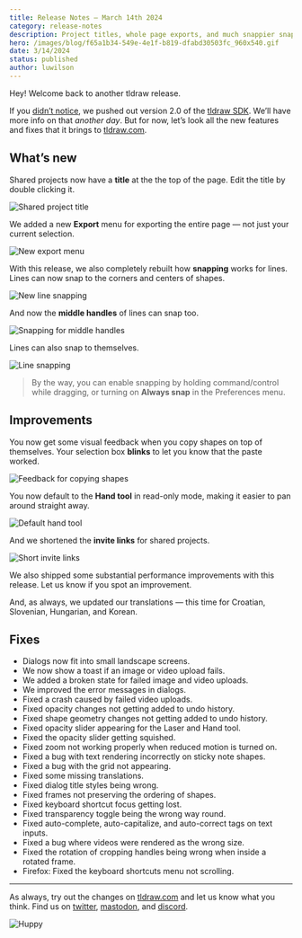 ```yaml
---
title: Release Notes – March 14th 2024
category: release-notes
description: Project titles, whole page exports, and much snappier snapping.
hero: /images/blog/f65a1b34-549e-4e1f-b819-dfabd30503fc_960x540.gif
date: 3/14/2024
status: published
author: luwilson
---
```


Hey! Welcome back to another tldraw release.

If you [didn’t notice](https://twitter.com/tldraw/status/1763272673444913432), we pushed out version 2.0 of the [tldraw SDK](). We’ll have more info on that _another day_. But for now, let’s look all the new features and fixes that it brings to [tldraw.com](https://tldraw.com).

## What’s new

Shared projects now have a **title** at the the top of the page. Edit the title by double clicking it.

![Shared project title](/images/blog/4aadbd42-d8df-4271-9933-fae11056229d_960x540.gif)

We added a new **Export** menu for exporting the entire page — not just your current selection.

![New export menu](/images/blog/8be07996-f34a-4454-8c21-de83928832b5_1578x980.png)

With this release, we also completely rebuilt how **snapping** works for lines. Lines can now snap to the corners and centers of shapes.

![New line snapping](/images/blog/8b822923-5fb3-40cb-beb1-17946cf4c283_960x540.gif)

And now the **middle handles** of lines can snap too.

![Snapping for middle handles](/images/blog/ceb86688-2bf2-4452-aaaa-c8fb820d6351_1360x764.gif)

Lines can also snap to themselves.

![Line snapping](/images/blog/0c364c9b-ece5-43a9-8f8a-d4243d09959c_1088x616.gif)

> By the way, you can enable snapping by holding command/control while dragging, or turning on **Always snap** in the Preferences menu.

## Improvements

You now get some visual feedback when you copy shapes on top of themselves. Your selection box **blinks** to let you know that the paste worked.

![Feedback for copying shapes](/images/blog/a3c4bbaa-5161-471c-a052-d81e3a4377e1_960x540.gif)

You now default to the **Hand tool** in read-only mode, making it easier to pan around straight away.

![Default hand tool](/images/blog/b5292d3f-a274-426f-834f-d518db0f6ce3_960x540.gif)

And we shortened the **invite links** for shared projects.

![Short invite links](/images/blog/af5e7dd7-7b5b-44f7-99d3-00eeb74f6347_2087x583.png)

We also shipped some substantial performance improvements with this release. Let us know if you spot an improvement.

And, as always, we updated our translations — this time for Croatian, Slovenian, Hungarian, and Korean.

## Fixes

- Dialogs now fit into small landscape screens.
- We now show a toast if an image or video upload fails.
- We added a broken state for failed image and video uploads.
- We improved the error messages in dialogs.
- Fixed a crash caused by failed video uploads.
- Fixed opacity changes not getting added to undo history.
- Fixed shape geometry changes not getting added to undo history.
- Fixed opacity slider appearing for the Laser and Hand tool.
- Fixed the opacity slider getting squished.
- Fixed zoom not working properly when reduced motion is turned on.
- Fixed a bug with text rendering incorrectly on sticky note shapes.
- Fixed a bug with the grid not appearing.
- Fixed some missing translations.
- Fixed dialog title styles being wrong.
- Fixed frames not preserving the ordering of shapes.
- Fixed keyboard shortcut focus getting lost.
- Fixed transparency toggle being the wrong way round.
- Fixed auto-complete, auto-capitalize, and auto-correct tags on text inputs.
- Fixed a bug where videos were rendered as the wrong size.
- Fixed the rotation of cropping handles being wrong when inside a rotated frame.
- Firefox: Fixed the keyboard shortcuts menu not scrolling.

---

As always, try out the changes on [tldraw.com](https://tldraw.com) and let us know what you think. Find us on [twitter](https://twitter.com/tldraw), [mastodon](https://mas.to/@tldraw), and [discord](https://discord.tldraw.com/?utm_source=blog&utm_medium=announcement&utm_campaign=release-notes).

![Huppy](/images/blog/f97ed368-4f96-4c63-bccb-2a092e78ca31_960x540.gif)
